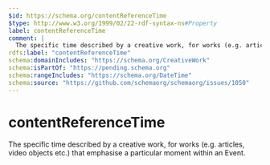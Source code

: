 ```yaml
---
$id: https://schema.org/contentReferenceTime
$type: http://www.w3.org/1999/02/22-rdf-syntax-ns#Property
label: contentReferenceTime
comment: |
  The specific time described by a creative work, for works (e.g. articles, video objects etc.) that emphasise a particular moment within an Event.
rdfs:label: "contentReferenceTime"
schema:domainIncludes: "https://schema.org/CreativeWork"
schema:isPartOf: "https://pending.schema.org"
schema:rangeIncludes: "https://schema.org/DateTime"
schema:source: "https://github.com/schemaorg/schemaorg/issues/1050"
---
```


# contentReferenceTime

The specific time described by a creative work, for works (e.g. articles, video objects etc.) that emphasise a particular moment within an Event.

